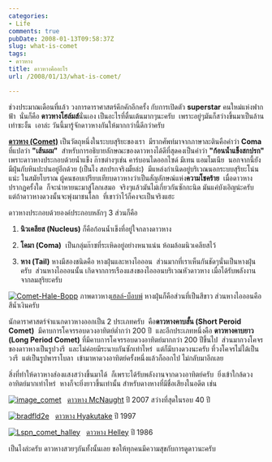 ```yaml
---
categories:
- Life
comments: true
pubDate: 2008-01-13T09:58:37Z
slug: what-is-comet
tags:
- ดาวหาง
title: ดาวหางคืออะไร
url: /2008/01/13/what-is-comet/

---
```


ช่วงประมาณเดือนที่แล้ว วงการดาราศาสตร์คึกคักอีกครั้ง กับการเปิดตัว **superstar** คนใหม่แห่งฟากฟ้า  นั่นก็คือ **ดาวหางโฮล์มส์**นั่นเอง เป็นอะไรที่ตื่นเต้นมากๆนะครับ  เพราะอยู่ๆมันก็สว่างขึ้นมาเป็นล้านเท่าซะงั้น  เอาล่ะ วันนี้มารู้จักดาวหางกันให้มากกว่านี้ดีกว่าครับ

**[ดาวหาง (Comet)](http://en.wikipedia.org/wiki/Comet)** เป็นวัตถุหนึ่งในระบบสุริยะของเรา  มีรากศัพท์มาจากภาษาละตินคือคำว่า **Coma** ที่แปลว่า **"เส้นผม"**  สำหรับการอธิบายลักษณะของดาวหางได้ดีที่สุดคงเป็นคำว่า **"ก้อนน้ำแข็งสกปรก"** เพราะดาวหางประกอบด้วยน้ำแข็ง ก๊าซต่างๆเช่น คาร์บอนไดออกไซด์ มีเทน แอมโมเนีย  นอกจากนี้ยังมีฝุ่นกับหินปะปนอยู่อีกด้วย (เป็นไง สกปรกจริงมั้ยล่ะ)  มีแหล่งกำเนิดอยู่บริเวณนอกระบบสุริยะโน่นแน่ะ ในสมัยโบราณ ผู้คนชอบเปรียบเทียบดาวหางว่าเป็นสัญลักษณ์แห่ง**ความโชคร้าย**  เมื่อดาวหางปรากฏครั้งใด  ก็จะนำหายนะมาสู่โลกเสมอ  จริงๆแล้วมันไม่เกี่ยวกันซักกะนิด มันแค่บังเอิญน่ะครับ  แต่ถ้าดาวหางดวงนั้นจะพุ่งมาชนโลก  ที่เขาว่าไว้ก็คงจะเป็นจริงแฮะ

ดาวหางประกอบด้วยองค์ประกอบหลักๆ 3 ส่วนก็คือ




  1. **นิวเคลียส (Nucleus)** ก็คือก้อนน้ำเข็งที่อยู่ใจกลางดาวหาง


  2. **โคมา (Coma)**  เป็นกลุ่มก๊าซที่ระเหิดอยู่อย่างหนาแน่น ห้อมล้อมนิวเคลียสไว้


  3. **หาง (Tail)** หางมีสองชนิดคือ หางฝุ่นและหางไอออน  ส่วนมากที่เราเห็นกันชัดๆนั่นเป็นหางฝุ่นครับ  ส่วนหางไอออนนั้น เกิดจากการเรืองแสงของไอออนบริเวณหัวดาวหาง เมื่อได้รับพลังงานจากลมสุริยะครับ




[![Comet-Hale-Bopp](https://armno.in.th/wp-content/uploads/2008/01/comet-hale-bopp-thumb.jpg)](https://armno.in.th/wp-content/uploads/2008/01/comet-hale-bopp.jpg)
ภาพดาวหาง[เฮลล์-บ็อบพ์](http://en.wikipedia.org/wiki/Comet_Hale-Bopp) หางฝุ่นก็คือส่วนที่เป็นสีขาว ส่วนหางไอออนคือสีน้ำเงินครับ

นักดาราศาสตร์จำแนกดาวหางออกเป็น 2 ประเภทครับ  คือ**ดาวหางคาบสั้น (Short Peroid Comet)**  มีคาบการโคจรรอบดวงอาทิตย์ต่ำกว่า 200 ปี  และอีกประเภทหนึ่งคือ **ดาวหางคาบยาว (Long Period Comet)** ที่มีคาบการโคจรรอบดวงอาทิตย์มากกว่า 200 ปีขึ้นไป  ส่วนมากวงโคจรของดาวหางเป็นรูปวงรี  และไม่ค่อยมีระนาบกันซักเท่าไหร่  แต่ก็มีบางดวงนะครับ ที่วงโคจรไม่ได้เป็นวงรี  แต่เป็นรูปพาราโบลา  เข้ามาหาดวงอาทิตย์ครั้งหนึ่งแล้วก็ออกไป ไม่กลับมาอีกเลย

สิ่งที่ทำให้ดาวหางส่องแสงสว่างขึ้นมาได้  ก็เพราะได้รับพลังงานจากดวงอาทิตย์ครับ  ยิ่งเข้าใกล้ดวงอาทิตย์มากเท่าไหร่  หางก็จะยิ่งยาวขึ้นเท่านั้น สำหรับดางหางที่มีชื่อเสียงในอดีต เช่น

[![image_comet](https://armno.in.th/wp-content/uploads/2008/01/image-comet-thumb.jpg)](https://armno.in.th/wp-content/uploads/2008/01/image-comet.jpg)   [ดาวหาง McNaught](http://en.wikipedia.org/wiki/Comet_McNaught) ปี 2007 สว่างที่สุดในรอบ 40 ปี

[![bradfld2e](https://armno.in.th/wp-content/uploads/2008/01/bradfld2e-thumb.jpg)](https://armno.in.th/wp-content/uploads/2008/01/bradfld2e.jpg)   [ดาวหาง Hyakutake](http://en.wikipedia.org/wiki/Comet_Hyakutake) ปี 1997

[![Lspn_comet_halley](https://armno.in.th/wp-content/uploads/2008/01/lspn-comet-halley-thumb.jpg)](https://armno.in.th/wp-content/uploads/2008/01/lspn-comet-halley.jpg)   [ดาวหาง Helley](http://en.wikipedia.org/wiki/Halley%27s_Comet) ปี 1986

เป็นไงล่ะครับ ดาวหางสวยๆกันทั้งนั้นเลย
ขอให้ทุกคนมีความสุขกับการดูดาวนะครับ
